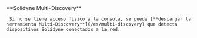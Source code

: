 <Note>
     **Solidyne Multi-Discovery**

     Si no se tiene acceso físico a la consola, se puede [**descargar la herramienta Multi-Discovery**](/es/multi-discovery) que detecta dispositivos Solidyne conectados a la red.
</Note>